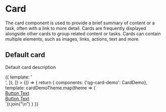 

<Meta title="Components/UI/Card" />

# Card

The card component is used to provide a brief summary of content or a task, often with a link to more detail. Cards are frequently displayed alongside other cards to group related content or tasks. Cards can contain multiple elements, such as images, links, actions, text and more.

## Default card

Default card description

<Canvas withSource="open">
  <Story name="Default"
    decorators={[
      () => ({
        template: '<div style="display:flex; flex-wrap:wrap;"><story /></div>',
      }),
    ]}
  >
    {() => {
      return {
        components: {'qg-card-demo': CardDemo},
        template: cardDemoTheme.map(theme => (`
          <qg-card-demo theme="${theme}">
            <img src="http://via.placeholder.com/840x460/ddd/ddd" alt="">
            <div class="qg-card__footer">
              <a href="/docs/components.html" class="qg-btn btn-link">Button Text</a>
            </div>
          </qg-card-demo>
          <qg-card-demo theme="${theme}">
            <img src="http://via.placeholder.com/840x460/ddd/ddd" alt="">
            <div class="qg-card__footer">
              <a href="#" class="qg-btn btn-secondary">Button Text</a>
            </div>
          </qg-card-demo>
        `)).join("\n")
      }
    }}
  </Story>
</Canvas>